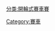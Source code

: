 {{commonscat|Single-seater racing automobiles}}

[[分类:開輪式賽車賽|分类:開輪式賽車賽]]
[[Category:賽車|Category:賽車]]
